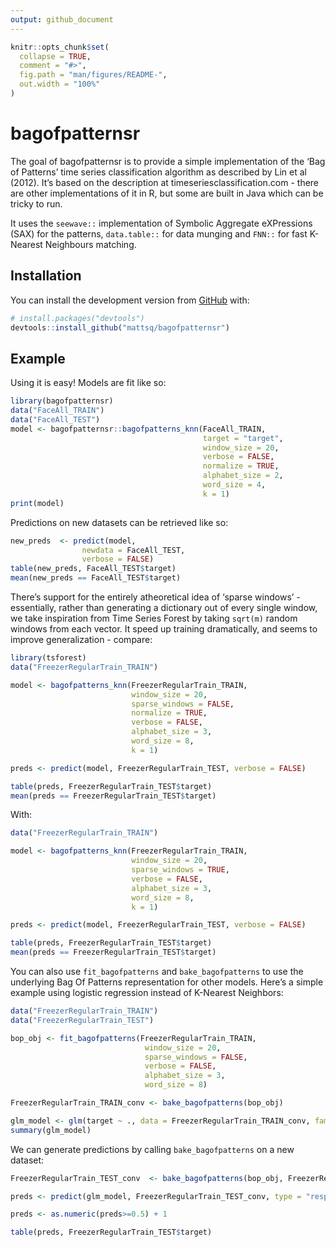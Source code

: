 ```yaml
---
output: github_document
---
```


<!-- README.md is generated from README.Rmd. Please edit that file -->

```r
knitr::opts_chunk$set(
  collapse = TRUE,
  comment = "#>",
  fig.path = "man/figures/README-",
  out.width = "100%"
)
```

# bagofpatternsr

<!-- badges: start -->
<!-- badges: end -->

The goal of bagofpatternsr is to provide a simple implementation of the 'Bag of Patterns' time series classification algorithm as described by Lin et al (2012). It's based on the description at timeseriesclassification.com - there are other implementations of it in R, but some are built in Java which can be tricky to run.

It uses the `seewave::` implementation of Symbolic Aggregate eXPressions (SAX) for the patterns, `data.table::` for data munging and `FNN::` for fast K-Nearest Neighbours matching.

## Installation

You can install the development version from [GitHub](https://github.com/) with:

``` r
# install.packages("devtools")
devtools::install_github("mattsq/bagofpatternsr")
```
## Example

Using it is easy! Models are fit like so:

```r
library(bagofpatternsr)
data("FaceAll_TRAIN")
data("FaceAll_TEST")
model <- bagofpatternsr::bagofpatterns_knn(FaceAll_TRAIN, 
                                           target = "target",
                                           window_size = 20,
                                           verbose = FALSE,
                                           normalize = TRUE,
                                           alphabet_size = 2, 
                                           word_size = 4,
                                           k = 1)
print(model)
```

Predictions on new datasets can be retrieved like so:

```r
new_preds  <- predict(model, 
                newdata = FaceAll_TEST,
                verbose = FALSE)
table(new_preds, FaceAll_TEST$target)
mean(new_preds == FaceAll_TEST$target)

```

There's support for the entirely atheoretical idea of 'sparse windows' - essentially, rather than generating a dictionary out of every single window, we take inspiration from Time Series Forest by taking `sqrt(m)` random windows from each vector. It speed up training dramatically, and seems to improve generalization - compare:

```r
library(tsforest)
data("FreezerRegularTrain_TRAIN")

model <- bagofpatterns_knn(FreezerRegularTrain_TRAIN, 
                           window_size = 20, 
                           sparse_windows = FALSE,
                           normalize = TRUE,
                           verbose = FALSE, 
                           alphabet_size = 3,
                           word_size = 8,
                           k = 1)

preds <- predict(model, FreezerRegularTrain_TEST, verbose = FALSE)

table(preds, FreezerRegularTrain_TEST$target)
mean(preds == FreezerRegularTrain_TEST$target)
```

With:

```r
data("FreezerRegularTrain_TRAIN")

model <- bagofpatterns_knn(FreezerRegularTrain_TRAIN, 
                           window_size = 20, 
                           sparse_windows = TRUE, 
                           verbose = FALSE, 
                           alphabet_size = 3,
                           word_size = 8,
                           k = 1)

preds <- predict(model, FreezerRegularTrain_TEST, verbose = FALSE)

table(preds, FreezerRegularTrain_TEST$target)
mean(preds == FreezerRegularTrain_TEST$target)
```

You can also use `fit_bagofpatterns` and `bake_bagofpatterns` to use the underlying Bag Of Patterns representation for other models. Here's a simple example using logistic regression instead of K-Nearest Neighbors:

```r
data("FreezerRegularTrain_TRAIN")
data("FreezerRegularTrain_TEST")

bop_obj <- fit_bagofpatterns(FreezerRegularTrain_TRAIN,
                              window_size = 20, 
                              sparse_windows = FALSE, 
                              verbose = FALSE, 
                              alphabet_size = 3,
                              word_size = 8)

FreezerRegularTrain_TRAIN_conv <- bake_bagofpatterns(bop_obj)

glm_model <- glm(target ~ ., data = FreezerRegularTrain_TRAIN_conv, family = "binomial")
summary(glm_model)
```

We can generate predictions by calling `bake_bagofpatterns` on a new dataset:

```r
FreezerRegularTrain_TEST_conv  <- bake_bagofpatterns(bop_obj, FreezerRegularTrain_TEST)

preds <- predict(glm_model, FreezerRegularTrain_TEST_conv, type = "response")

preds <- as.numeric(preds>=0.5) + 1

table(preds, FreezerRegularTrain_TEST$target)


```
